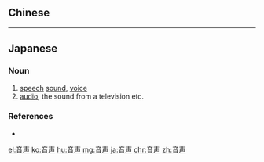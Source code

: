 {{also|音聲}}
==Chinese==
{{zh-see|音聲}}

----

==Japanese==
{{ja-kanjitab|おん|せい|yomi=on}}

===Noun===
{{ja-noun|おんせい}}

# [[speech]] [[sound]], [[voice]]
# [[audio]], the sound from a television etc.
#: {{ja-usex|'''音声'''多重放送|'''おんせい''' たじゅう ほうそう|multiplex broadcast '''sound'''}}

===References===
* {{R:Shogakukan}}

[[el:音声]]
[[ko:音声]]
[[hu:音声]]
[[mg:音声]]
[[ja:音声]]
[[chr:音声]]
[[zh:音声]]